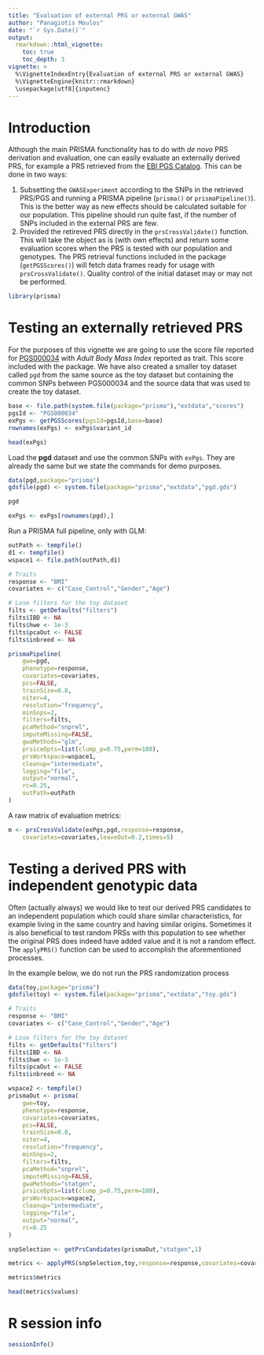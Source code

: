 ```yaml
---
title: "Evaluation of external PRS or external GWAS"
author: "Panagiotis Moulos"
date: "`r Sys.Date()`"
output: 
  rmarkdown::html_vignette:
    toc: true
    toc_depth: 3
vignette: >
  %\VignetteIndexEntry{Evaluation of external PRS or external GWAS}
  %\VignetteEngine{knitr::rmarkdown}
  \usepackage[utf8]{inputenc}
---
```


# Introduction

Although the main PRISMA functionality has to do with *de novo* PRS derivation
and evaluation, one can easily evaluate an externally derived PRS, for example
a PRS retrieved from the [EBI PGS Catalog](https://www.pgscatalog.org/). This
can be done in two ways:

1. Subsetting the `GWASExperiment` according to the SNPs in the retrieved 
PRS/PGS and running a PRISMA pipeline (`prisma()` or `prismaPipeline()`). This
is the better way as new effects should be calculated suitable for our 
population. This pipeline should run quite fast, if the number of SNPs included
in the external PRS are few.
2. Provided the retireved PRS directly in the `prsCrossValidate()` function.
This will take the object as is (with own effects) and return some evaluation
scores when the PRS is tested with our population and genotypes. The PRS
retrieval functions included in the package (`getPGSScores()`) will fetch data 
frames ready for usage with `prsCrossValidate()`. Quality control of the initial
dataset may or may not be performed.

```r
library(prisma)
```

# Testing an externally retrieved PRS

For the purposes of this vignette we are going to use the score file reported
for [PGS000034](https://www.pgscatalog.org/score/PGS000034/) with *Adult Body
Mass Index* reported as trait. This score included with the package. We have
also created a smaller toy dataset called `pgd` from the same source as the
toy dataset but containing the common SNPs between PGS000034 and the source
data that was used to create the toy dataset.

```r
base <- file.path(system.file(package="prisma"),"extdata","scores")
pgsId <- "PGS000034"
exPgs <- getPGSScores(pgsId=pgsId,base=base)
rownames(exPgs) <- exPgs$variant_id

head(exPgs)
```

Load the **pgd** dataset and use the common SNPs with `exPgs`. They are already
the same but we state the commands for demo purposes.

```r
data(pgd,package="prisma")
gdsfile(pgd) <- system.file(package="prisma","extdata","pgd.gds")

pgd

exPgs <- exPgs[rownames(pgd),]
```

Run a PRISMA full pipeline, only with GLM:

```r
outPath <- tempfile()
d1 <- tempfile()
wspace1 <- file.path(outPath,d1)

# Traits
response <- "BMI"
covariates <- c("Case_Control","Gender","Age")

# Lose filters for the toy dataset
filts <- getDefaults("filters")
filts$IBD <- NA
filts$hwe <- 1e-3
filts$pcaOut <- FALSE
filts$inbreed <- NA

prismaPipeline(
    gwe=pgd,
    phenotype=response,
    covariates=covariates,
    pcs=FALSE,
    trainSize=0.8,
    niter=4,
    resolution="frequency",
    minSnps=2,
    filters=filts,
    pcaMethod="snprel",
    imputeMissing=FALSE,
    gwaMethods="glm",
    prsiceOpts=list(clump_p=0.75,perm=100),
    prsWorkspace=wspace1,
    cleanup="intermediate",
    logging="file",
    output="normal",
    rc=0.25,
    outPath=outPath
)
```

A raw matrix of evaluation metrics:

```r
m <- prsCrossValidate(exPgs,pgd,response=response,
    covariates=covariates,leaveOut=0.2,times=5)
```

# Testing a derived PRS with independent genotypic data

Often (actually always) we would like to test our derived PRS candidates to an
independent population which could share similar characteristics, for example
living in the same country and having similar origins. Sometimes it is also
beneficial to test random PRSs with this population to see whether the original
PRS does indeed have added value and it is not a random effect. The `applyPRS()`
function can be used to accomplish the aforementioned processes.

In the example below, we do not run the PRS randomization process

```r
data(toy,package="prisma")
gdsfile(toy) <- system.file(package="prisma","extdata","toy.gds")

# Traits
response <- "BMI"
covariates <- c("Case_Control","Gender","Age")

# Lose filters for the toy dataset
filts <- getDefaults("filters")
filts$IBD <- NA
filts$hwe <- 1e-3
filts$pcaOut <- FALSE
filts$inbreed <- NA

wspace2 <- tempfile()
prismaOut <- prisma(
    gwe=toy,
    phenotype=response,
    covariates=covariates,
    pcs=FALSE,
    trainSize=0.8,
    niter=4,
    resolution="frequency",
    minSnps=2,
    filters=filts,
    pcaMethod="snprel",
    imputeMissing=FALSE,
    gwaMethods="statgen",
    prsiceOpts=list(clump_p=0.75,perm=100),
    prsWorkspace=wspace2,
    cleanup="intermediate",
    logging="file",
    output="normal",
    rc=0.25
)

snpSelection <- getPrsCandidates(prismaOut,"statgen",1)

metrics <- applyPRS(snpSelection,toy,response=response,covariates=covariates)

metrics$metrics

head(metrics$values)
```

# R session info

```r
sessionInfo()
```
